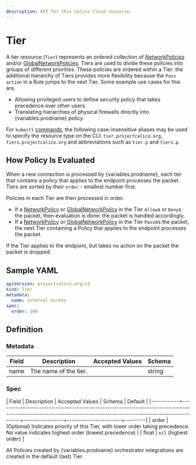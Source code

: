 ```yaml
---
description: API for this Calico Cloud resource.
---
```



# Tier

A tier resource (`Tier`) represents an ordered collection of [NetworkPolicies](networkpolicy.mdx)
and/or [GlobalNetworkPolicies](globalnetworkpolicy.mdx).
Tiers are used to divide these policies into groups of different priorities. These policies
are ordered within a Tier: the additional hierarchy of Tiers provides more flexibility
because the `Pass` `action` in a Rule jumps to the next Tier. Some example use cases for this are.

- Allowing privileged users to define security policy that takes precedence over other users.
- Translating hierarchies of physical firewalls directly into {variables.prodname} policy.

For `kubectl` [commands](https://kubernetes.io/docs/reference/kubectl/overview/), the following case-insensitive aliases
may be used to specify the resource type on the CLI:
`tier.projectcalico.org`, `tiers.projectcalico.org` and abbreviations such as
`tier.p` and `tiers.p`.

## How Policy Is Evaluated

When a new connection is processed by {variables.prodname}, each tier that contains a policy that applies to the endpoint processes the packet.
Tiers are sorted by their `order` - smallest number first.

Policies in each Tier are then processed in order.

- If a [NetworkPolicy](networkpolicy.mdx) or [GlobalNetworkPolicy](globalnetworkpolicy.mdx) in the Tier `Allow`s or `Deny`s the packet, then evaluation is done: the packet is handled accordingly.
- If a [NetworkPolicy](networkpolicy.mdx) or [GlobalNetworkPolicy](globalnetworkpolicy.mdx) in the Tier `Pass`es the packet, the next Tier containing a Policy that applies to the endpoint processes the packet.

If the Tier applies to the endpoint, but takes no action on the packet the packet is dropped.

<!--TODO-XREF-CC
If the last Tier applying to the endpoint `Pass`es the packet, that endpoint's [Profiles](/reference/resources/profile) are evaluated.
-->

## Sample YAML

```yaml
apiVersion: projectcalico.org/v3
kind: Tier
metadata:
  name: internal-access
spec:
  order: 100
```

## Definition

### Metadata

| Field | Description           | Accepted Values | Schema |
| ----- | --------------------- | --------------- | ------ |
| name  | The name of the tier. |                 | string |

### Spec

| Field | Description | Accepted Values | Schema | Default |
|------------+---------------------------------------------------------------------------------------------------------------------------------------------------------------------+-----------------+-----------------------+---------|
| order | (Optional) Indicates priority of this Tier, with lower order taking precedence. No value indicates highest order (lowest precedence) | | float | `nil` (highest order) |

All Policies created by {variables.prodname} orchestrator integrations are created in the default (last) Tier.
